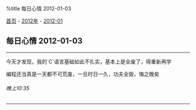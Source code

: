 %title 每日心情 2012-01-03

[[../../../index|首页]] - [[../index|2012年]] - [[index|2012-01]]
==每日心情 2012-01-03==
----
今天才发现，我的`C`语言基础如此不扎实，基本上是全废了，得重新再学

编程还当真是一天都不可荒废，一旦时日一久，功夫全毁，悔之晚矣
======晚上10:35======
----
